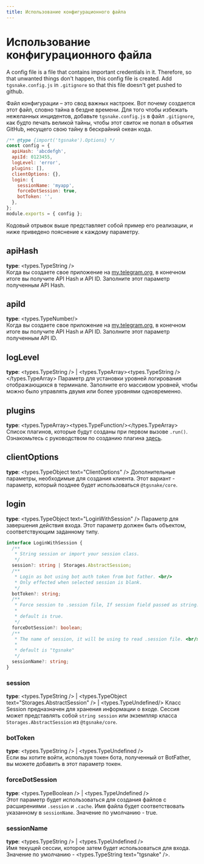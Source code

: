 ```yaml
---
title: Использование конфигурационного файла
---
```



# Использование конфигурационного файла

A config file is a file that contains important credentials in it. Therefore, so that unwanted things don't happen, this config file is created. Add `tgsnake.config.js` in `.gitignore` so that this file doesn't get pushed to github.

Файл конфигурации – это свод важных настроек. Вот почему создается этот файл, словно тайна в бездне времени. Для того чтобы избежать нежеланных инцидентов, добавьте `tgsnake.config.js` в файл `.gitignore`, как будто печать великой тайны, чтобы этот свиток не попал в объятия GitHub, несущего свою тайну в бескрайний океан кода.

```js
/** @type {import('tgsnake').Options} */
const config = {
  apiHash: 'abcdefgh',
  apiId: 0123455,
  logLevel: 'error',
  plugins: [],
  clientOptions: {},
  login: {
    sessionName: 'myapp',
    forceDotSession: true,
    botToken: '',
  },
};
module.exports = { config };
```

Кодовый отрывок выше представляет собой пример его реализации, и ниже приведено пояснение к каждому параметру.

## apiHash

**type**: <types.TypeString />  
Когда вы создаете свое приложение на [my.telegram.org](https://my.telegram.org/), в конечном итоге вы получите API Hash и API ID. Заполните этот параметр полученным API Hash.

## apiId

**type**: <types.TypeNumber/>  
Когда вы создаете свое приложение на [my.telegram.org](https://my.telegram.org/), в конечном итоге вы получите API Hash и API ID. Заполните этот параметр полученным API ID.

## logLevel

**type**: <types.TypeString /> | <types.TypeArray><types.TypeString /></types.TypeArray> 
Параметр для установки уровней логирования отображающихся в терминале. Заполните его массивом уровней, чтобы можно было управлять двумя или более уровнями одновременно.

## plugins

**type**: <types.TypeArray><types.TypeFunction/></types.TypeArray>  
Список плагинов, которые будут созданы при первом вызове `.run()`. Ознакомьтесь с руководством по созданию плагина [здесь](/guide/create-plugin).

## clientOptions

**type**: <types.TypeObject text="ClientOptions" />
Дополнительные параметры, необходимые для создания клиента. Этот вариант - параметр, который позднее будет использоваться `@tgsnake/core`.

## login

**type**: <types.TypeObject text="LoginWithSession" />
Параметр для завершения действия входа. Этот параметр должен быть объектом, соответствующим заданному типу.

```ts
interface LoginWithSession {
  /**
   * String session or import your session class.
   */
  session?: string | Storages.AbstractSession;
  /**
   * Login as bot using bot auth token from bot father. <br/>
   * Only effected when selected session is blank.
   */
  botToken?: string;
  /**
   * Force session to .session file, If session field passed as string. <br/>
   *
   * default is true.
   */
  forceDotSession?: boolean;
  /**
   * The name of session, it will be using to read .session file. <br/>
   *
   * default is "tgsnake"
   */
  sessionName?: string;
}
```

### session

**type**: <types.TypeString /> | <types.TypeObject text="Storages.AbstractSession" /> | <types.TypeUndefined/>
Класс Session предназначен для хранения информации о входе. Сессия может представлять собой `string session` или экземпляр класса `Storages.AbstractSession` из `@tgsnake/core`.

### botToken

**type**: <types.TypeString /> | <types.TypeUndefined />  
Если вы хотите войти, используя токен бота, полученный от BotFather, вы можете добавить в этот параметр токен.

### forceDotSession

**type**: <types.TypeBoolean /> | <types.TypeUndefined />  
Этот параметр будет использоваться для создания файлов с расширениями `.session` и `.cache`. Имя файла будет соответствовать указанному в `sessionName`. Значение по умолчанию - <span className="text-amber-600 dark:text-amber-300">true</span>.

### sessionName

**type**: <types.TypeString /> | <types.TypeUndefined />  
Имя текущей сессии, которое затем будет использоваться для входа. Значение по умолчанию - <types.TypeString text="tgsnake" />.